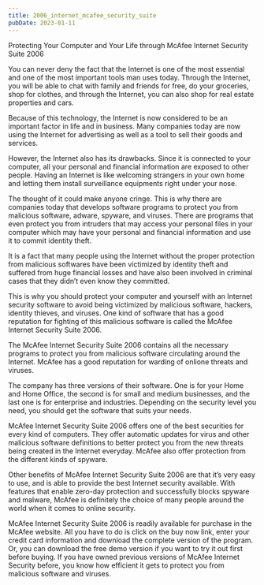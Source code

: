 ```yaml
---
title: 2006_internet_mcafee_security_suite
pubDate: 2023-01-11
---
```


Protecting Your Computer and Your Life through McAfee Internet Security Suite 2006


You can never deny the fact that the Internet is one of the most essential and one of the most important tools man uses today. Through the Internet, you will be able to chat with family and friends for free, do your groceries, shop for clothes, and through the Internet, you can also shop for real estate properties and cars.

Because of this technology, the Internet is now considered to be an important factor in life and in business. Many companies today are now using the Internet for advertising as well as a tool to sell their goods and services.

However, the Internet also has its drawbacks. Since it is connected to your computer, all your personal and financial information are exposed to other people. Having an Internet is like welcoming strangers in your own home and letting them install surveillance equipments right under your nose.

The thought of it could make anyone cringe. This is why there are companies today that develops software programs to protect you from malicious software, adware, spyware, and viruses. There are programs that even protect you from intruders that may access your personal files in your computer which may have your personal and financial information and use it to commit identity theft.

It is a fact that many people using the Internet without the proper protection from malicious softwares have been victimized by identity theft and suffered from huge financial losses and have also been involved in criminal cases that they didn’t even know they committed.

This is why you should protect your computer and yourself with an Internet security software to avoid being victimized by malicious software, hackers, identity thieves, and viruses. One kind of software that has a good reputation for fighting of this malicious software is called the McAfee Internet Security Suite 2006.

The McAfee Internet Security Suite 2006 contains all the necessary programs to protect you from malicious software circulating around the Internet. McAfee has a good reputation for warding of onlione threats and viruses.

The company has three versions of their software. One is for your Home and Home Office, the second is for small and medium businesses, and the last one is for enterprise and industries. Depending on the security level you need, you should get the software that suits your needs.

McAfee Internet Security Suite 2006 offers one of the best securities for every kind of computers. They offer automatic updates for virus and other malicious software definitions to better protect you from the new threats being created in the Internet everyday. McAfee also offer protection from the different kinds of spyware.

Other benefits of McAfee Internet Security Suite 2006 are that it’s very easy to use, and is able to provide the best Internet security available. With features that enable zero-day protection and successfully blocks spyware and malware, McAfee is definitely the choice of many people around the world when it comes to online security.

McAfee Internet Security Suite 2006 is readily available for purchase in the McAfee website. All you have to do is click on the buy now link, enter your credit card information and download the complete version of the program. Or, you can download the free demo version if you want to try it out first before buying. If you have owned previous versions of McAfee Internet Security before, you know how efficient it gets to protect you from malicious software and viruses.